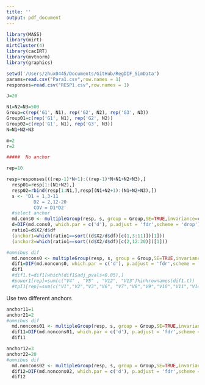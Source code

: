 ```yaml
---
title: ''
output: pdf_document
---
```


```r
library(MASS)
library(mirt) 
mirtCluster(4)
library(cacIRT)
library(mvtnorm)
library(graphics)

setwd('/Users/zhux0445/Documents/GitHub/RegDIF_SimData')
params=read.csv("Para1.csv",row.names = 1)
responses=read.csv("RESP1.csv",row.names = 1)

J=20

N1=N2=N3=500 
Group=c(rep('G1', N1), rep('G2', N2), rep('G3', N3))
Group01=c(rep('G1', N1), rep('G2', N2))
Group02=c(rep('G1', N1), rep('G3', N3))
N=N1+N2+N3

m=2
r=2
```


```r

#####  No anchor

rep=10

resp=responses[((rep-1)*N+1):((rep-1)*N+N1+N2+N3),]
  resp01=resp[1:(N1+N2),]
  resp02=rbind(resp[1:N1,],resp[(N1+N2+1):(N1+N2+N3),])
  s <- 'D1 = 1,3-11
          D2 = 2,12-20
          COV = D1*D2'
  #select anchor
  md.cons0 <- multipleGroup(resp, s, group = Group,SE=TRUE,invariance=c('free_means', 'free_var',colnames(resp)))
  d=DIF(md.cons0, which.par = c('d'), p.adjust = 'fdr',scheme = 'drop')
  ratio1=d$X2/d$df
  (anchor1=which(ratio1==sort((d$X2/d$df)[c(1,3:11)])[1]))
  (anchor2=which(ratio1==sort((d$X2/d$df)[c(2,12:20)])[1]))
```

```r
#omnibus dif
  md.noncons0 <- multipleGroup(resp, s, group = Group,SE=TRUE,invariance=c('free_means', 'free_var','slopes',colnames(resp)[c(anchor1,anchor2)]))
  dif1=DIF(md.noncons0, which.par = c('d'), p.adjust = 'fdr',scheme = 'add',items2test=c(1:J)[-c(anchor1,anchor2)])
  dif1
  #dif1.t=dif1[which(dif1$adj_pvals<0.05),]
  #power1[rep]=sum(c("V4" , "V5" , "V12", "V13")%in%rownames(dif1.t))
  #tpI1[rep]=sum(c("V1","V2","V3","V6", "V7","V8","V9","V10","V11","V14","V15","V16","V17","V18","V19","V20")%in%rownames(dif1.t))

```

Use two different anchors 

```r
anchor11=1
anchor21=2
#omnibus dif
  md.noncons01 <- multipleGroup(resp, s, group = Group,SE=TRUE,invariance=c('free_means', 'free_var','slopes',colnames(resp)[c(anchor11,anchor21)]))
  dif11=DIF(md.noncons01, which.par = c('d'), p.adjust = 'fdr',scheme = 'add',items2test=c(1:J)[-c(anchor11,anchor21)])
  dif11
```


```r
anchor12=3
anchor22=20
#omnibus dif
  md.noncons02 <- multipleGroup(resp, s, group = Group,SE=TRUE,invariance=c('free_means', 'free_var','slopes',colnames(resp)[c(anchor12,anchor22)]))
  dif12=DIF(md.noncons02, which.par = c('d'), p.adjust = 'fdr',scheme = 'add',items2test=c(1:J)[-c(anchor12,anchor22)])
  dif12
```



